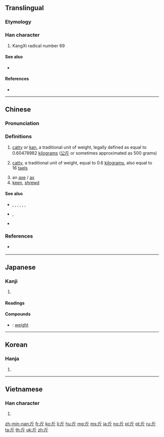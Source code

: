 {{also|觔|斥}}
==Translingual==
{{stroke order|strokes=4}}
{{stroke order|type=animate}}

===Etymology===
{{Han etyl}}

===Han character===
{{Han char|rn=69|rad=斤|as=00|sn=4|four=72221|canj=HML}}

# KangXi radical number 69

====See also====
* {{l|mul|斥}} <!-- graphically similar -->

====References====
* {{Han ref|kx=0479.040|dkj=13534|dj=0837.230|hdz=32022.010|uh=65A4|ud=26020|bh=A4E7|bd=42215}}

----

==Chinese==
{{zh-forms}}

===Pronunciation===
{{zh-pron
|m=jīn
|c=gan1
|h=pfs=kîn
|mn=kin/kun
|mn_note=kin - Zhangzhou, Tainan, Kaohsiung, Taichung, Yilan; kirn - Sanxia; kun - Xiamen, Quanzhou, Taipei, Hsinchu, Kinmen, Magong
|w=
|mc=y
|oc=y
|ma=zh-jīn.ogg
|cat=n
}}

===Definitions===
{{zh-noun}}

# {{lb|zh|Hong Kong}} [[catty]] or [[kan]], a traditional unit of weight, legally defined as equal to 0.60478982 [[kilogram]]s ([[公斤]] or sometimes approximated as 500 grams)
# {{lb|zh|Taiwan}} [[catty]], a traditional unit of weight, equal to 0.6&nbsp;[[kilogram]]s, also equal to 16&nbsp;[[tael]]s
# an [[axe]] / [[ax]]
# [[keen]], [[shrewd]]

====See also====
* {{zh-l|擔}}, {{zh-l|兩}}, {{zh-l|錢}}, {{zh-l|分}}, {{zh-l|金衡兩}}, {{zh-l|金衡錢}}, {{zh-l|金衡分}}
* {{zh-l|公斤}}, {{zh-l|克}}
* {{zh-l|臺斤}}

===References===
* {{q|Min Nan}} {{thcwd|807}}

----

==Japanese==

===Kanji===
{{ja-kanji|grade=c|rs=斤00}}

# {{defn|lang=ja|sort=斤00}}

====Readings====
{{ja-readings|goon=[[こん]] (kon)|kanon=[[きん]] (kin)|kun=[[おの]] (ono)}}

====Compounds====
{{der-top|Compounds}}
* {{ja-r|斤量|きんりょう}}: [[weight]]
{{der-bottom}}

----

==Korean==

===Hanja===
{{ko-hanja|hangeul=근|eumhun=|rv=geun|mr=kŭn|y=kun}}

# {{defn|lang=ko|sort=斤00}}

----

==Vietnamese==

===Han character===
{{vi-hantu|[[cân]], [[rìu]], [[gần]]|rs=斤00}}

# {{defn|lang=vi|sort=斤00}}

[[Category:CJKV radicals| ]]

[[zh-min-nan:斤]]
[[fr:斤]]
[[ko:斤]]
[[li:斤]]
[[hu:斤]]
[[mg:斤]]
[[ms:斤]]
[[ja:斤]]
[[no:斤]]
[[pl:斤]]
[[pt:斤]]
[[ru:斤]]
[[ta:斤]]
[[th:斤]]
[[uk:斤]]
[[zh:斤]]